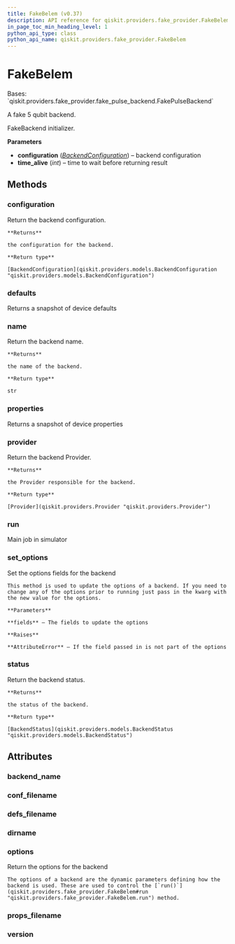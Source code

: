 ```yaml
---
title: FakeBelem (v0.37)
description: API reference for qiskit.providers.fake_provider.FakeBelem in qiskit v0.37
in_page_toc_min_heading_level: 1
python_api_type: class
python_api_name: qiskit.providers.fake_provider.FakeBelem
---
```


# FakeBelem

<Class id="qiskit.providers.fake_provider.FakeBelem" isDedicatedPage={true} github="https://github.com/qiskit/qiskit/tree/stable/0.21/qiskit/providers/fake_provider/backends/belem/fake_belem.py" signature="FakeBelem" modifiers="class">
  Bases: `qiskit.providers.fake_provider.fake_pulse_backend.FakePulseBackend`

  A fake 5 qubit backend.

  FakeBackend initializer.

  **Parameters**

  *   **configuration** ([*BackendConfiguration*](qiskit.providers.models.BackendConfiguration "qiskit.providers.models.BackendConfiguration")) – backend configuration
  *   **time\_alive** (*int*) – time to wait before returning result

  ## Methods

  <span id="qiskit-providers-fake-provider-fakebelem-configuration" />

  ### configuration

  <Function id="qiskit.providers.fake_provider.FakeBelem.configuration" signature="FakeBelem.configuration()">
    Return the backend configuration.

    **Returns**

    the configuration for the backend.

    **Return type**

    [BackendConfiguration](qiskit.providers.models.BackendConfiguration "qiskit.providers.models.BackendConfiguration")
  </Function>

  <span id="qiskit-providers-fake-provider-fakebelem-defaults" />

  ### defaults

  <Function id="qiskit.providers.fake_provider.FakeBelem.defaults" signature="FakeBelem.defaults()">
    Returns a snapshot of device defaults
  </Function>

  <span id="qiskit-providers-fake-provider-fakebelem-name" />

  ### name

  <Function id="qiskit.providers.fake_provider.FakeBelem.name" signature="FakeBelem.name()">
    Return the backend name.

    **Returns**

    the name of the backend.

    **Return type**

    str
  </Function>

  <span id="qiskit-providers-fake-provider-fakebelem-properties" />

  ### properties

  <Function id="qiskit.providers.fake_provider.FakeBelem.properties" signature="FakeBelem.properties()">
    Returns a snapshot of device properties
  </Function>

  <span id="qiskit-providers-fake-provider-fakebelem-provider" />

  ### provider

  <Function id="qiskit.providers.fake_provider.FakeBelem.provider" signature="FakeBelem.provider()">
    Return the backend Provider.

    **Returns**

    the Provider responsible for the backend.

    **Return type**

    [Provider](qiskit.providers.Provider "qiskit.providers.Provider")
  </Function>

  <span id="qiskit-providers-fake-provider-fakebelem-run" />

  ### run

  <Function id="qiskit.providers.fake_provider.FakeBelem.run" signature="FakeBelem.run(run_input, **kwargs)">
    Main job in simulator
  </Function>

  <span id="qiskit-providers-fake-provider-fakebelem-set-options" />

  ### set\_options

  <Function id="qiskit.providers.fake_provider.FakeBelem.set_options" signature="FakeBelem.set_options(**fields)">
    Set the options fields for the backend

    This method is used to update the options of a backend. If you need to change any of the options prior to running just pass in the kwarg with the new value for the options.

    **Parameters**

    **fields** – The fields to update the options

    **Raises**

    **AttributeError** – If the field passed in is not part of the options
  </Function>

  <span id="qiskit-providers-fake-provider-fakebelem-status" />

  ### status

  <Function id="qiskit.providers.fake_provider.FakeBelem.status" signature="FakeBelem.status()">
    Return the backend status.

    **Returns**

    the status of the backend.

    **Return type**

    [BackendStatus](qiskit.providers.models.BackendStatus "qiskit.providers.models.BackendStatus")
  </Function>

  ## Attributes

  ### backend\_name

  <Attribute id="qiskit.providers.fake_provider.FakeBelem.backend_name" attributeValue="'fake_belem'" />

  ### conf\_filename

  <Attribute id="qiskit.providers.fake_provider.FakeBelem.conf_filename" attributeValue="'conf_belem.json'" />

  ### defs\_filename

  <Attribute id="qiskit.providers.fake_provider.FakeBelem.defs_filename" attributeValue="'defs_belem.json'" />

  ### dirname

  <Attribute id="qiskit.providers.fake_provider.FakeBelem.dirname" attributeValue="'/home/runner/work/qiskit/qiskit/.tox/docs/lib/python3.8/site-packages/qiskit/providers/fake_provider/backends/belem'" />

  ### options

  <Attribute id="qiskit.providers.fake_provider.FakeBelem.options">
    Return the options for the backend

    The options of a backend are the dynamic parameters defining how the backend is used. These are used to control the [`run()`](qiskit.providers.fake_provider.FakeBelem#run "qiskit.providers.fake_provider.FakeBelem.run") method.
  </Attribute>

  ### props\_filename

  <Attribute id="qiskit.providers.fake_provider.FakeBelem.props_filename" attributeValue="'props_belem.json'" />

  ### version

  <Attribute id="qiskit.providers.fake_provider.FakeBelem.version" attributeValue="1" />
</Class>

